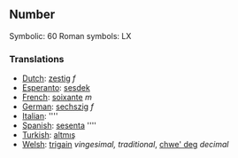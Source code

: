 ==Number==

Symbolic: 60
Roman symbols: LX

===Translations===

*[[Dutch]]: [[zestig]] ''f''
*[[Esperanto]]: [[sesdek]]
*[[French]]: [[soixante]] ''m''
*[[German]]: [[sechszig]] ''f''
*[[Italian]]: [[]] ''''
*[[Spanish]]: [[sesenta]] ''''
*[[Turkish]]: [[altmış]]
*[[Welsh]]: [[trigain]] ''vingesimal, traditional'', [[chwe' deg]] ''decimal''